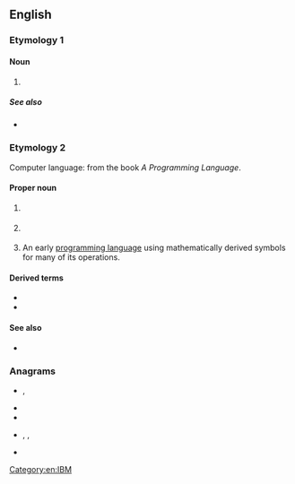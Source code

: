 {{also|apl}}
{{slim-wikipedia|APL (disambiguation)}}
==English==

===Etymology 1===

====Noun====
{{en-noun|-}}

# {{initialism of|[[acute]] [[promyelocytic]] [[leukemia]]|lang=en}}

=====See also=====
* {{projectlink|wikipedia|Acute promyelocytic leukemia}}

===Etymology 2===
Computer language: from the book ''A Programming Language''.

====Proper noun====
{{en-proper noun}}

# {{lb|en|astronomy|NASA|physics}} {{abbreviation of|[[applied|Applied]] [[physics|Physics]] [[laboratory|Laboratory]]|dot=|lang=en}} {{gloss|a Johns Hopkins University laboratory}}
# {{lb|en|physics|US}} {{abbreviation of|[[applied|Applied]] [[physics|Physics]] [[laboratory|Laboratory]]|dot=|lang=en}} {{gloss|at the University of Washington}}
# {{lb|en|computer languages}} An early [[programming language]] using mathematically derived symbols for many of its operations.

====Derived terms====
* {{l|en|APL-led}}
* {{l|en|pre-APL}}

====See also====
* {{projectlink|wikipedia|APL (programming language)}}

===Anagrams===
* {{l|en|ALP}}, {{l|en|alp}}
* {{l|en|lap}}
* {{l|en|LPA}}
* {{l|en|PAL}}, {{l|en|Pal}}, {{l|en|pal}}
* {{l|en|PLA}}

[[Category:en:IBM]]